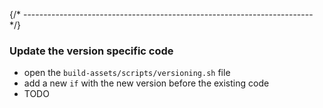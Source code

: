 
{/* ------------------------------------------------------------------------ */}

### Update the version specific code

- open the `build-assets/scripts/versioning.sh` file
- add a new `if` with the new version before the existing code
- TODO
